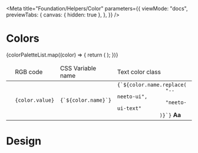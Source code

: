 
<Meta
  title="Foundation/Helpers/Color"
  parameters={{
    viewMode: "docs",
    previewTabs: {
      canvas: { hidden: true },
    },
  }}
/>

<style>{`
  .story-demo-table{
    table-layout: fixed;
  }
  .story-demo-table tr{
    background: transparent !important;
  }
`}</style>

# Colors

<table className="story-demo-table">
  <thead>
    <tr>
      <td style={{ width: "75px" }}></td>
      <td>RGB code</td>
      <td>CSS Variable name</td>
      <td>Text color class</td>
      <td>Background color class</td>
    </tr>
  </thead>
  <tbody>
    {colorPaletteList.map((color) => {
      return (
        <tr key={color.name}>
          <td>
            <div
              className={`w-12 h-12 cursor-pointer rounded-full shadow-xl ${color.name.replace(
                "--neeto-ui",
                "neeto-ui-bg"
              )}`}
            ></div>
          </td>
          <td>
            <code>{color.value}</code>
          </td>
          <td>
            <code>{`${color.name}`}</code>
          </td>
          <td>
            <div className="flex justify-between">
              <code>{`${color.name.replace(
                "--neeto-ui",
                "neeto-ui-text"
              )}`}</code>
              <b
                className={`ml-2 ${color.name.replace(
                  "--neeto-ui",
                  "neeto-ui-text"
                )}`}
              >
                Aa
              </b>
            </div>
          </td>
          <td className={`${color.name.replace("--neeto-ui", "neeto-ui-bg")}`}>
            <code>{`${color.name.replace("--neeto-ui", "neeto-ui-bg")}`}</code>
          </td>
        </tr>
      );
    })}
  </tbody>
</table>

# Design

<Figma url="https://www.figma.com/file/t2CLe7RVJYwUq9E8Or1mQA/01-Fundamentals?node-id=20%3A2" />
